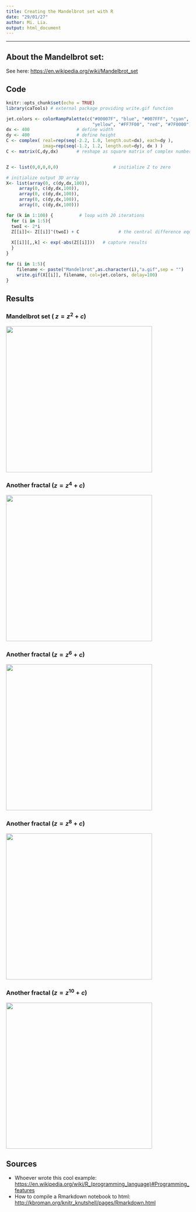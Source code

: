 ```yaml
---
title: Creating the Mandelbrot set with R
date: "29/01/27"
author: Mi. Lia.
output: html_document
---
```


***

## About the Mandelbrot set:

See here: <https://en.wikipedia.org/wiki/Mandelbrot_set>

## Code

```r
knitr::opts_chunk$set(echo = TRUE)
library(caTools) # external package providing write.gif function
```

```r
jet.colors <- colorRampPalette(c("#00007F", "blue", "#007FFF", "cyan", "#7FFF7F",
                                 "yellow", "#FF7F00", "red", "#7F0000"))
dx <- 400                  # define width
dy <- 400                  # define height
C <- complex( real=rep(seq(-2.2, 1.0, length.out=dx), each=dy ),
              imag=rep(seq(-1.2, 1.2, length.out=dy), dx ) )
C <- matrix(C,dy,dx)       # reshape as square matrix of complex numbers


Z <- list(0,0,0,0,0)                     # initialize Z to zero

# initialize output 3D array
X<- list(array(0, c(dy,dx,100)),
	 array(0, c(dy,dx,100)),
	 array(0, c(dy,dx,100)),
	 array(0, c(dy,dx,100)),
	 array(0, c(dy,dx,100)))

for (k in 1:100) {          # loop with 20 iterations
  for (i in 1:5){
  twoI <- 2*i
  Z[[i]]<- Z[[i]]^(twoI) + C               # the central difference equation
  
  X[[i]][,,k] <- exp(-abs(Z[[i]]))   # capture results
  }
}

for (i in 1:5){
	filename <- paste("Mandelbrot",as.character(i),"a.gif",sep = "")
	write.gif(X[[i]], filename, col=jet.colors, delay=100)
}

```

## Results

### Mandelbrot set ( $z = z^2 + c$)

<img src="./Mandelbrot1a.gif" style="width:400px;height:400px;" align="middle"></img>

### Another fractal ($z = z^4 + c$)

<img src="./Mandelbrot2a.gif" style="width:400px;height:400px;" align="middle"></img>

### Another fractal ($z = z^6 + c$)

<img src="./Mandelbrot3a.gif" style="width:400px;height:400px;" align="middle"></img>

### Another fractal ($z = z^8 + c$)

<img src="./Mandelbrot4a.gif" style="width:400px;height:400px;" align="middle"></img>

### Another fractal ($z = z^{10} + c$)

<img src="./Mandelbrot5a.gif" style="width:400px;height:400px;" align="middle"></img>


## Sources

* Whoever wrote this cool example: <https://en.wikipedia.org/wiki/R_(programming_language)#Programming_features>
* How to compile a Rmarkdown notebook to html: <http://kbroman.org/knitr_knutshell/pages/Rmarkdown.html>
